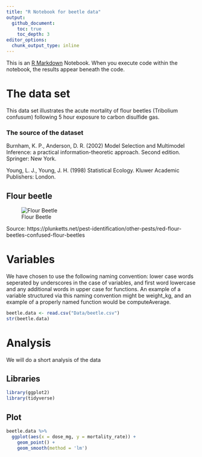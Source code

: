 ```yaml
---
title: "R Notebook for beetle data"
output: 
  github_document:
    toc: true
    toc_depth: 3
editor_options:
  chunk_output_type: inline
---
```


This is an [R Markdown](http://rmarkdown.rstudio.com) Notebook. When you execute code within the notebook, the results appear beneath the code. 

# The data set
This data set illustrates the acute mortality of flour beetles (Tribolium confusum) following 5 hour exposure to carbon disulfide gas.

### The source of the dataset
Burnham, K. P., Anderson, D. R. (2002) Model Selection and Multimodel Inference: a practical information-theoretic approach. Second edition. Springer: New York.

Young, L. J., Young, J. H. (1998) Statistical Ecology. Kluwer Academic Publishers: London.

## Flour beetle

![Flour Beetle](Graphics/Red-flour-beetle.jpg)

Source: https://plunketts.net/pest-identification/other-pests/red-flour-beetles-confused-flour-beetles

# Variables

We have chosen to use the following naming convention: lower case words seperated by underscores in the case of variables, and first word lowercase and any additional words in upper case for functions. An example of a variable structured via this naming convention might be weight_kg, and an example of a properly named function would be computeAverage.

```r
beetle.data <- read.csv("Data/beetle.csv")
str(beetle.data)
```

# Analysis
We will do a short analysis of the data

## Libraries
```r
library(ggplot2)
library(tidyverse)
```

## Plot
```r
beetle.data %>%
  ggplot(aes(x = dose_mg, y = mortality_rate)) +
    geom_point() +
    geom_smooth(method = 'lm')

```

